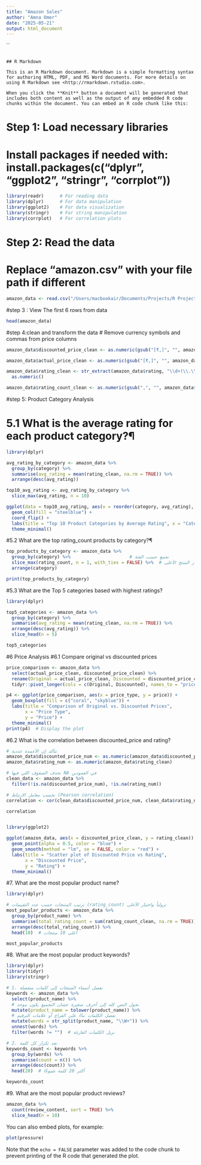 ```yaml
---
title: "Amazon Sales"
author: "Amna Omer"
date: "2025-05-21"
output: html_document
---
```


``
```

## R Markdown

This is an R Markdown document. Markdown is a simple formatting syntax for authoring HTML, PDF, and MS Word documents. For more details on using R Markdown see <http://rmarkdown.rstudio.com>.

When you click the **Knit** button a document will be generated that includes both content as well as the output of any embedded R code chunks within the document. You can embed an R code chunk like this:

```
# Step 1: Load necessary libraries
# Install packages if needed with: install.packages(c("dplyr", "ggplot2", "stringr", "corrplot"))
```r
library(readr)      # For reading data
library(dplyr)      # For data manipulation
library(ggplot2)    # For data visualization
library(stringr)    # For string manipulation
library(corrplot)   # For correlation plots

```




# Step 2: Read the data
# Replace "amazon.csv" with your file path if different
```r
amazon_data <- read.csv("/Users/macbookair/Documents/Projects/R Projects/amazon.csv")

```


#step 3 : View The first 6 rows from data

```r
head(amazon_data)
```

#step 4:clean and transform the data
# Remove currency symbols and commas from price columns

```r
amazon_data$discounted_price_clean <- as.numeric(gsub("[₹,]", "", amazon_data$discounted_price))

amazon_data$actual_price_clean <- as.numeric(gsub("[₹,]", "", amazon_data$actual_price))

amazon_data$rating_clean <- str_extract(amazon_data$rating, "\\d+(\\.\\d+)?") %>%
  as.numeric()

amazon_data$rating_count_clean <- as.numeric(gsub(",", "", amazon_data$rating_count))

```


#step 5: Product Category Analysis

# 5.1 What is the average rating for each product category?¶

```r
library(dplyr)

avg_rating_by_category <- amazon_data %>%
  group_by(category) %>%
  summarise(avg_rating = mean(rating_clean, na.rm = TRUE)) %>%
  arrange(desc(avg_rating))

top10_avg_rating <- avg_rating_by_category %>%
  slice_max(avg_rating, n = 10)

ggplot(data = top10_avg_rating, aes(x = reorder(category, avg_rating), y = avg_rating)) +
  geom_col(fill = "steelblue") +
  coord_flip() +
  labs(title = "Top 10 Product Categories by Average Rating", x = "Category", y = "Average Rating") +
  theme_minimal()
```

#5.2 What are the top rating_count products by category?¶
```r
top_products_by_category <- amazon_data %>%
  group_by(category) %>%                      # نجمع حسب الفئة
  slice_max(rating_count, n = 1, with_ties = FALSE) %>%  # نختار المنتج الأعلى rating_count لكل فئة
  arrange(category)

print(top_products_by_category)
```

#5.3 What are the Top 5 categories based with highest ratings?
```r
library(dplyr)

top5_categories <- amazon_data %>%
  group_by(category) %>%
  summarise(avg_rating = mean(rating_clean, na.rm = TRUE)) %>%
  arrange(desc(avg_rating)) %>%
  slice_head(n = 5)

top5_categories

```


#6 Price Analysis
#6.1 Compare original vs discounted prices
```r
price_comparison <- amazon_data %>%
  select(actual_price_clean, discounted_price_clean) %>%
  rename(Original = actual_price_clean, Discounted = discounted_price_clean) %>%
  tidyr::pivot_longer(cols = c(Original, Discounted), names_to = "price_type", values_to = "price")

p4 <- ggplot(price_comparison, aes(x = price_type, y = price)) +
  geom_boxplot(fill = c("coral", "skyblue")) +
  labs(title = "Comparison of Original vs. Discounted Prices",
       x = "Price Type",
       y = "Price") +
  theme_minimal()
print(p4)  # Display the plot

```
#6.2 What is the correlation between discounted_price and rating?

```r
# نتأكد إن الأعمدة عددية
amazon_data$discounted_price_num <- as.numeric(amazon_data$discounted_price_clean)
amazon_data$rating_num <- as.numeric(amazon_data$rating_clean)

# نحذف الصفوف اللي فيها NA في العمودين
clean_data <- amazon_data %>%
  filter(!is.na(discounted_price_num), !is.na(rating_num))

# نحسب معامل الارتباط (Pearson correlation)
correlation <- cor(clean_data$discounted_price_num, clean_data$rating_num, method = "pearson")

correlation


library(ggplot2)

ggplot(amazon_data, aes(x = discounted_price_clean, y = rating_clean)) +
  geom_point(alpha = 0.5, color = "blue") +
  geom_smooth(method = "lm", se = FALSE, color = "red") +
  labs(title = "Scatter plot of Discounted Price vs Rating",
       x = "Discounted Price",
       y = "Rating") +
  theme_minimal()

```


#7. What are the most popular product name?

```r
library(dplyr)

# ترتيب المنتجات حسب عدد التقييمات (rating_count) نزولياً واختيار الأعلى
most_popular_products <- amazon_data %>%
  group_by(product_name) %>%
  summarise(total_rating_count = sum(rating_count_clean, na.rm = TRUE)) %>%
  arrange(desc(total_rating_count)) %>%
  head(10)  # أعلى 10 منتجات

most_popular_products


```

#8. What are the most popular product keywords?
```r
library(dplyr)
library(tidyr)
library(stringr)

# 1. نفصل أسماء المنتجات إلى كلمات منفصلة
keywords <- amazon_data %>%
  select(product_name) %>%
  # نحول النص كله إلى أحرف صغيرة عشان التجميع يكون موحد
  mutate(product_name = tolower(product_name)) %>%
  # نفصل الكلمات بناءً على الفراغ أو علامات الترقيم
  mutate(words = str_split(product_name, "\\W+")) %>%
  unnest(words) %>%
  filter(words != "")  # نزيل الكلمات الفارغة

# 2. نعد تكرار كل كلمة
keywords_count <- keywords %>%
  group_by(words) %>%
  summarise(count = n()) %>%
  arrange(desc(count)) %>%
  head(20)  # أكثر 20 كلمة شيوعًا

keywords_count

```




#9. What are the most popular product reviews?
```r

amazon_data %>%
  count(review_content, sort = TRUE) %>%
  slice_head(n = 10)


```







You can also embed plots, for example:

```r
plot(pressure)
```

Note that the `echo = FALSE` parameter was added to the code chunk to prevent printing of the R code that generated the plot.
